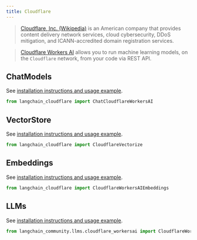 ```yaml
---
title: Cloudflare
---
```


>[Cloudflare, Inc. (Wikipedia)](https://en.wikipedia.org/wiki/Cloudflare) is an American company that provides
> content delivery network services, cloud cybersecurity, DDoS mitigation, and ICANN-accredited
> domain registration services.

>[Cloudflare Workers AI](https://developers.cloudflare.com/workers-ai/) allows you to run machine
> learning models, on the `Cloudflare` network, from your code via REST API.


## ChatModels

See [installation instructions and usage example](/oss/python/integrations/chat/cloudflare_workersai).

```python
from langchain_cloudflare import ChatCloudflareWorkersAI
```

## VectorStore

See [installation instructions and usage example](/oss/python/integrations/vectorstores/cloudflare_vectorize).

```python
from langchain_cloudflare import CloudflareVectorize
```

## Embeddings

See [installation instructions and usage example](/oss/python/integrations/text_embedding/cloudflare_workersai).

```python
from langchain_cloudflare import CloudflareWorkersAIEmbeddings
```

## LLMs

See [installation instructions and usage example](/oss/python/integrations/llms/cloudflare_workersai).

```python
from langchain_community.llms.cloudflare_workersai import CloudflareWorkersAI
```
